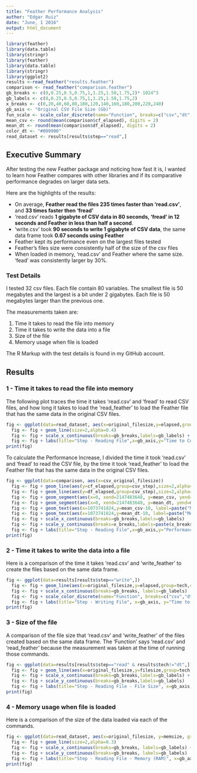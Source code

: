 ```yaml
---
title: "Feather Performance Analysis"
author: "Edgar Ruiz"
date: "June, 1 2016"
output: html_document
---
```

```r
library(feather)
library(data.table)
library(stringr)
library(feather)
library(data.table)
library(stringr)
library(ggplot2)
results <-read_feather("results.feather")
comparison <- read_feather("comparison.feather")
gb_breaks <- c(0,0.25,0.5,0.75,1,1.25,1.50,1.75,2)* 1024^3
gb_labels <- c(0,0.25,0.5,0.75,1,1.25,1.50,1.75,2)
x_breaks <- c(0,20,40,60,80,100,120,140,160,180,200,220,240)
gb_axis <- "Original CSV File Size (Gb)"
fun_scale <- scale_color_discrete(name="Function", breaks=c("csv","dt","feather"), labels=c("read.csv","fread", "read_feather" ))
mean_csv <- round(mean(comparison$cf_elapsed), digits = 2)
mean_dt <- round(mean(comparison$df_elapsed), digits = 2)
color_dt <- "#009900"
read_dataset <- results[results$step=="read",]
```

## Executive Summary

After testing the new Feather package and noticing how fast it is, I wanted to learn how Feather compares with other libraries and if its comparative performance degrades on larger data sets. 

Here are the highlights of the results:

- On average, **Feather read the files 235 times faster than 'read.csv'**, and **33 times faster then 'fread'**
- 'read.csv' reads **1 gigabyte of CSV data in 80 seconds, 'fread' in 12 seconds and Feather in less than half a second**.
- 'write.csv' took **90 seconds to write 1 gigabyte of CSV data**, the same data frame took **0.67 seconds using Feather**
- Feather kept its performance even on the largest files tested
- Feather's files size were consistently half of the size of the csv files
- When loaded in memory, 'read.csv' and Feather where the same size. 'fead' was consistently larger by 30%.

### Test Details

I tested 32 csv files. Each file contain 80 variables. The smallest file is 50 megabytes and the largest is a bit under 2 gigabytes. Each file is 50 megabytes larger than the previous one.  

The measurements taken are:

1. Time it takes to read the file into memory
2. Time it takes to write the data into a file
3. Size of the file
4. Memory usage when file is loaded 

The R Markup with the test details is found in my GitHub account.  

## Results

### 1 - Time it takes to read the file into memory

The following plot traces the time it takes 'read.csv' and 'fread' to read CSV files, and how long it takes to load the 'read_feather' to load the Feather file that has the same data in the original CSV files.

```r
fig <- ggplot(data=read_dataset, aes(x=original_filesize,y=elapsed,group=tech,color=factor(tech))) 
  fig <- fig + geom_line(size=2,alpha=0.4)
  fig <- fig + scale_x_continuous(breaks=gb_breaks,labels=gb_labels) + fun_scale
  fig <- fig + labs(title="Step - Reading File",x=gb_axis,y="Time to Complete (Seconds)")
print(fig)
```

To calculate the Performance Increase, I divided the time it took 'read.csv' and 'fread' to read the CSV file, by the time it took 'read_feather' to load the Feather file that has the same data in the original CSV files.

```r

fig <- ggplot(data=comparison, aes(x=csv_original_filesize))
  fig <- fig + geom_line(aes(y=cf_elapsed,group=csv_step),size=2,alpha=0.4,color="red") 
  fig <- fig + geom_line(aes(y=df_elapsed,group=csv_step),size=2,alpha=0.4,color=color_dt)
  fig <- fig + geom_segment(aes(x=0, xend=2147483648, y=mean_csv, yend=mean_csv ), color="red")
  fig <- fig + geom_segment(aes(x=0, xend=2147483648, y=mean_dt, yend=mean_dt ), color=color_dt)
  fig <- fig + geom_text(aes(x=1073741824,y=mean_csv-10, label=paste("Mean increase vs. CSV: ",mean_csv,"X",sep="")), size=3, color="red")
  fig <- fig + geom_text(aes(x=1073741824,y=mean_dt-10, label=paste("Mean increase vs. fread: ",mean_dt,"X",sep="")), size=3, color=color_dt)
  fig <- fig + scale_x_continuous(breaks=gb_breaks,labels=gb_labels)
  fig <- fig + scale_y_continuous(breaks=x_breaks,labels=paste(x_breaks,"X",sep=""))
  fig <- fig + labs(title="Step - Reading File",x=gb_axis,y="Performance Increase")
print(fig)
```

### 2 - Time it takes to write the data into a file

Here is a comparison of the time it takes 'read.csv' and 'write_feather' to create the files based on the same data frame.

```r
fig <- ggplot(data=results[results$step=="write",]) 
  fig <- fig + geom_line(aes(x=original_filesize,y=elapsed,group=tech,color=factor(tech)),size=2,alpha=0.4)
  fig <- fig + scale_x_continuous(breaks=gb_breaks, labels=gb_labels)
  fig <- fig + scale_color_discrete(name="Function", breaks=c("csv","dt","feather"), labels=c("write.csv","", "write_feather" ))
  fig <- fig + labs(title="Step - Writing File", x=gb_axis, y="Time to Complete (Seconds)")
print(fig)
```

### 3 - Size of the file

A comparison of the file size that 'read.csv' and 'write_feather' of the files created based on the same data frame.  The 'Function' says 'read.csv' and 'read_feather' because the measurement was taken at the time of running those commands.

```r
fig <- ggplot(data=results[results$step=="read" & results$tech!="dt",]) 
  fig <- fig + geom_line(aes(x=original_filesize,y=filesize,group=tech,color=factor(tech)),size=2,alpha=0.4)
  fig <- fig + scale_x_continuous(breaks=gb_breaks,labels=gb_labels) + fun_scale
  fig <- fig + scale_y_continuous(breaks=gb_breaks,labels=gb_labels)
  fig <- fig + labs(title="Step - Reading File - File Size", x=gb_axis, y="New File Size (Gb)")
print(fig)
```

### 4 - Memory usage when file is loaded

Here is a comparison of the size of the data loaded via each of the commands.  

```r
fig <- ggplot(data=read_dataset, aes(x=original_filesize, y=memsize, group=tech, color=factor(tech))) 
  fig <- fig + geom_line(size=2,alpha=0.3)
  fig <- fig + scale_x_continuous(breaks=gb_breaks, labels=gb_labels) + fun_scale
  fig <- fig + scale_y_continuous(breaks=gb_breaks, labels=gb_labels) 
  fig <- fig + labs(title="Step - Reading File - Memory (RAM)", x=gb_axis, y="New File Size (Gb)")
print(fig)

```


